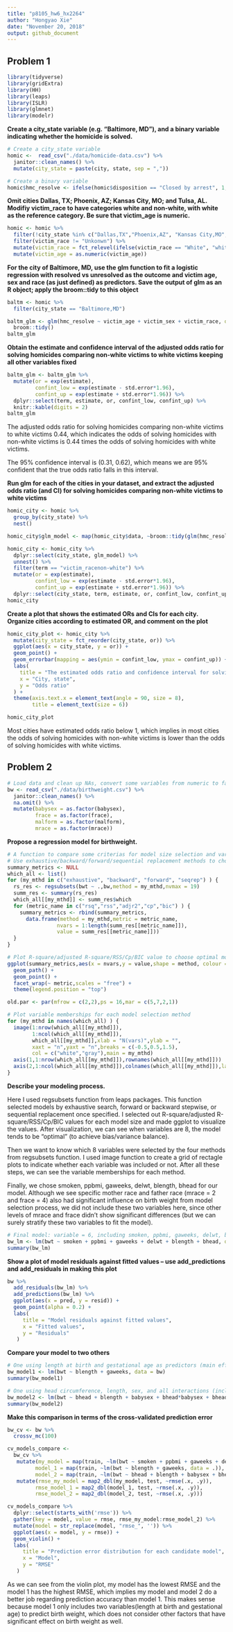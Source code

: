 ```yaml
---
title: "p8105_hw6_hx2264"
author: "Hongyao Xie"
date: "November 20, 2018"
output: github_document
---
```


## Problem 1

```r
library(tidyverse)
library(gridExtra)
library(HH)
library(leaps)
library(ISLR)
library(glmnet)
library(modelr)
```

**Create a city_state variable (e.g. “Baltimore, MD”), and a binary variable indicating whether the homicide is solved.**

```r
# Create a city_state variable
homic <-  read_csv("./data/homicide-data.csv") %>% 
  janitor::clean_names() %>% 
  mutate(city_state = paste(city, state, sep = ",")) 

# Create a binary variable
homic$hmc_resolve <- ifelse(homic$disposition == "Closed by arrest", 1, 0)
```

**Omit cities Dallas, TX; Phoenix, AZ; Kansas City, MO; and Tulsa, AL. Modifiy victim_race to have categories white and non-white, with white as the reference category. Be sure that victim_age is numeric.**

```r
homic <- homic %>% 
  filter(!city_state %in% c("Dallas,TX","Phoenix,AZ", "Kansas City,MO", "Tulsa,AL")) %>%
  filter(victim_race != "Unkonwn") %>% 
  mutate(victim_race = fct_relevel(ifelse(victim_race == "White", "white", "non-white"), "white")) %>%
  mutate(victim_age = as.numeric(victim_age))
```

**For the city of Baltimore, MD, use the glm function to fit a logistic regression with resolved vs unresolved as the outcome and victim age, sex and race (as just defined) as predictors. Save the output of  glm as an R object; apply the broom::tidy to this object**

```r
baltm <- homic %>% 
  filter(city_state == "Baltimore,MD")

baltm_glm <- glm(hmc_resolve ~ victim_age + victim_sex + victim_race, data = baltm, family = binomial()) %>% 
  broom::tidy()
baltm_glm
```

**Obtain the estimate and confidence interval of the adjusted odds ratio for solving homicides comparing non-white victims to white victims keeping all other variables fixed**

```r
baltm_glm <- baltm_glm %>% 
  mutate(or = exp(estimate),
         confint_low = exp(estimate - std.error*1.96),
         confint_up = exp(estimate + std.error*1.96)) %>% 
  dplyr::select(term, estimate, or, confint_low, confint_up) %>% 
  knitr::kable(digits = 2)
baltm_glm
```

The adjusted odds ratio for solving homicides comparing non-white victims to white victims 0.44, which indicates the odds of solving homicides with non-white victims is 0.44 times the odds of solving homicides with white victims.

The 95% confidence interval is (0.31, 0.62), which means we are 95% confident that the true odds ratio falls in this interval.

**Run glm for each of the cities in your dataset, and extract the adjusted odds ratio (and CI) for solving homicides comparing non-white victims to white victims**

```r
homic_city <- homic %>% 
  group_by(city_state) %>% 
  nest()

homic_city$glm_model <- map(homic_city$data, ~broom::tidy(glm(hmc_resolve ~ victim_age + victim_sex + victim_race, data = .x, family = binomial()))) 

homic_city <- homic_city %>% 
  dplyr::select(city_state, glm_model) %>% 
  unnest() %>%
  filter(term == "victim_racenon-white") %>% 
  mutate(or = exp(estimate),
         confint_low = exp(estimate - std.error*1.96),
         confint_up = exp(estimate + std.error*1.96)) %>% 
  dplyr::select(city_state, term, estimate, or, confint_low, confint_up)
homic_city
```

**Create a plot that shows the estimated ORs and CIs for each city. Organize cities according to estimated OR, and comment on the plot**

```r
homic_city_plot <- homic_city %>%
  mutate(city_state = fct_reorder(city_state, or)) %>% 
  ggplot(aes(x = city_state, y = or)) +
  geom_point() +
  geom_errorbar(mapping = aes(ymin = confint_low, ymax = confint_up)) + 
  labs(
    title = "The estimated odds ratio and confidence interval for solving homicides comparing non-white victims to white victims in each city",
    x = "City, state",
    y = "Odds ratio"
  ) +
  theme(axis.text.x = element_text(angle = 90, size = 8),
        title = element_text(size = 6)) 

homic_city_plot
```

Most cities have estimated odds ratio below 1, which implies in most cities the odds of solving homicides with non-white victims is lower than the odds of solving homicides with white victims.


## Problem 2

```r
# Load data and clean up NAs, convert some variables from numeric to factor
bw <- read_csv("./data/birthweight.csv") %>% 
  janitor::clean_names() %>% 
  na.omit() %>% 
  mutate(babysex = as.factor(babysex),
         frace = as.factor(frace),
         malform = as.factor(malform),
         mrace = as.factor(mrace))
```

**Propose a regression model for birthweight.**

```r
# A function to compare some criterias for model size selection and variable membership
# Use exhaustive/backward/forward/sequential replacement methods to choose optimal model size
summary_metrics <- NULL
which_all <- list()
for (my_mthd in c("exhaustive", "backward", "forward", "seqrep") ) {
  rs_res <- regsubsets(bwt ~ .,bw,method = my_mthd,nvmax = 19)
  summ_res <- summary(rs_res)
  which_all[[my_mthd]] <- summ_res$which
  for (metric_name in c("rsq","rss","adjr2","cp","bic") ) {
    summary_metrics <- rbind(summary_metrics,
      data.frame(method = my_mthd,metric = metric_name,
                nvars = 1:length(summ_res[[metric_name]]),
                value = summ_res[[metric_name]]))
  }
}

# Plot R-square/adjusted R-square/RSS/Cp/BIC value to choose optimal model size
ggplot(summary_metrics,aes(x = nvars,y = value,shape = method, colour = method)) + 
  geom_path() + 
  geom_point() + 
  facet_wrap(~ metric,scales = "free") +   
  theme(legend.position = "top")

old.par <- par(mfrow = c(2,2),ps = 16,mar = c(5,7,2,1))

# Plot variable memberships for each model selection method
for (my_mthd in names(which_all) ) {
  image(1:nrow(which_all[[my_mthd]]),
        1:ncol(which_all[[my_mthd]]),
        which_all[[my_mthd]],xlab = "N(vars)",ylab = "",
        xaxt = "n",yaxt = "n",breaks = c(-0.5,0.5,1.5),
        col = c("white","gray"),main = my_mthd)
  axis(1,1:nrow(which_all[[my_mthd]]),rownames(which_all[[my_mthd]]))
  axis(2,1:ncol(which_all[[my_mthd]]),colnames(which_all[[my_mthd]]),las = 2)
}
```

**Describe your modeling process.**

Here I used regsubsets function from leaps packages. This function selected models by exhaustive search, forward or backward stepwise, or sequential replacement once specified. I selected out R-square/adjusted R-square/RSS/Cp/BIC values for each model size and made ggplot to visualize the values. After visualization, we can see when variables are 8, the model tends to be "optimal" (to achieve bias/variance balance).

Then we want to know which 8 variables were selected by the four methods from regsubsets function. I used image function to create a grid of rectagle plots to indicate whether each variable was included or not. After all these steps, we can see the variable memberships for each method. 

Finally, we chose smoken, ppbmi, gaweeks, delwt, blength, bhead for our model. Although we see specific mother race and father race (mrace = 2 and frace = 4) also had significant influence on birth weight from model selection process, we did not include these two variables here, since other levels of mrace and frace didn't show significant differences (but we can surely stratify these two variables to fit the model).


```r
# Final model: variable = 6, including smoken, ppbmi, gaweeks, delwt, blength, bhead
bw_lm <- lm(bwt ~ smoken + ppbmi + gaweeks + delwt + blength + bhead, data = bw)
summary(bw_lm)
```

**Show a plot of model residuals against fitted values – use add_predictions and add_residuals in making this plot**

```r
bw %>% 
  add_residuals(bw_lm) %>% 
  add_predictions(bw_lm) %>% 
  ggplot(aes(x = pred, y = resid)) + 
  geom_point(alpha = 0.2) +
  labs(
     title = "Model residuals against fitted values",
     x = "Fitted values",
     y = "Residuals"
   )
```

**Compare your model to two others**

```r
# One using length at birth and gestational age as predictors (main effects only)
bw_model1 <- lm(bwt ~ blength + gaweeks, data = bw)
summary(bw_model1)
```

```r
# One using head circumference, length, sex, and all interactions (including the three-way interaction) between these
bw_model2 <- lm(bwt ~ bhead + blength + babysex + bhead*babysex + bhead*blength + blength*babysex + bhead*babysex*blength, data = bw)
summary(bw_model2)
```

**Make this comparison in terms of the cross-validated prediction error**

```r
bw_cv <- bw %>% 
  crossv_mc(100)

cv_models_compare <- 
  bw_cv %>% 
   mutate(my_model = map(train, ~lm(bwt ~ smoken + ppbmi + gaweeks + delwt + blength + bhead, data = .)),
         model_1 = map(train, ~lm(bwt ~ blength + gaweeks, data = .)),
         model_2 = map(train, ~lm(bwt ~ bhead + blength + babysex + bhead*babysex + bhead*blength + blength*babysex + bhead*babysex*blength, data = .)))%>% 
   mutate(rmse_my_model = map2_dbl(my_model, test, ~rmse(.x, .y)),
         rmse_model_1 = map2_dbl(model_1, test, ~rmse(.x, .y)),
         rmse_model_2 = map2_dbl(model_2, test, ~rmse(.x, .y)))

cv_models_compare %>% 
  dplyr::select(starts_with('rmse')) %>% 
  gather(key = model, value = rmse, rmse_my_model:rmse_model_2) %>% 
  mutate(model = str_replace(model, "rmse_", '')) %>% 
  ggplot(aes(x = model, y = rmse)) +
  geom_violin() + 
  labs(
     title = "Prediction error distribution for each candidate model",
     x = "Model",
     y = "RMSE"
   )
```

As we can see from the violin plot, my model has the lowest RMSE and the model 1 has the highest RMSE, which implies my model and model 2 do a better job regarding prediction accuracy than model 1. This makes sense because model 1 only includes two variables(length at birth and gestational age) to predict birth weight, which does not consider other factors that have significant effect on birth weight as well.













































